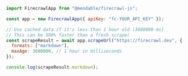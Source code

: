 ```javascript JavaScript
import FirecrawlApp from "@mendable/firecrawl-js";

const app = new FirecrawlApp({ apiKey: "fc-YOUR_API_KEY" });

// Use cached data if it's less than 1 hour old (3600000 ms)
// This can be 500% faster than a fresh scrape!
const scrapeResult = await app.scrapeUrl("https://firecrawl.dev", {
  formats: ["markdown"],
  maxAge: 3600000, // 1 hour in milliseconds
});

console.log(scrapeResult.markdown);
```
